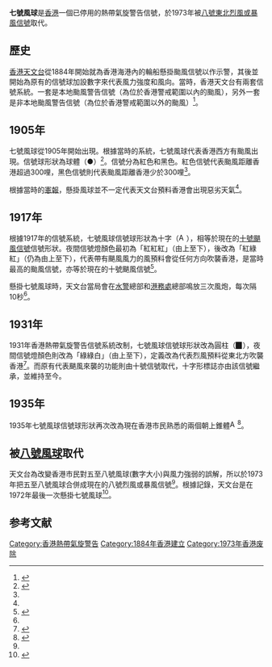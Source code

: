 '''七號風球'''是[[香港|香港]]一個已停用的熱帶氣旋警告信號，於1973年被[[八號烈風或暴風信號|八號東北烈風或暴風信號]]取代。

==歷史==
[[香港天文台|香港天文台]]從1884年開始就為香港海港內的輪船懸掛颱風信號以作示警，其後並開始為原有的信號球加設數字來代表風力強度和風向。當時，香港天文台有兩套信號系統。一套是本地颱風警告信號（為位於香港警戒範圍以內的颱風），另外一套是非本地颱風警告信號（為位於香港警戒範圍以外的颱風）<ref name="weather">{{cite web|title=城市現代化|url=http://www.hko.gov.hk/publica/gen_pub/WeatheringTheStorm-4.pdf|website=香港天文台|publisher=香港天文台|accessdate=2016-08-31|archive-date=2016-03-03|archive-url=https://web.archive.org/web/20160303201913/http://www.hko.gov.hk/publica/gen_pub/WeatheringTheStorm-4.pdf|dead-url=no}}</ref>。

==1905年==
七號風球從1905年開始出現。根據當時的系統，七號風球代表香港西方有颱風出現。信號球形狀為球體（●）<ref name="gazette1">{{cite journal|title=The Hong Kong Government Gazette, 22nd December, 1905|journal=香港政府憲報|date=1905年12月22日|url=http://sunzi1.lib.hku.hk/hkgro/view/g1905/542520.pdf|accessdate=2016-08-31|language=en}}</ref>。信號分為紅色和黑色。紅色信號代表颱風距離香港超過300哩，黑色信號則代表颱風距離香港少於300哩<ref name="gazette1"/>。

根據當時的[[香港政府憲報|憲報]]，懸掛風球並不一定代表天文台預料香港會出現惡劣天氣<ref name="gazette1"/>。

==1917年==
根據1917年的信號系統，七號風球信號球形狀為十字（[[File:Aspecto_do_sinal_nº_10_de_tempestade_tropical_de_Macau_na_dia.png|15px]]），相等於現在的[[十號颶風信號|十號颶風信號]]信號形狀。夜間信號燈顏色最初為「紅紅紅」（由上至下），後改為「紅綠紅」（仍為由上至下），代表帶有颶風風力的風預料會從任何方向吹襲香港，是當時最高的颱風信號，亦等於現在的十號颶風信號<ref name="gazette2">{{cite journal|title=The Hong Kong Government Gazette, June 15, 1917|journal=香港政府憲報|date=1917年6月15日|url=http://sunzi1.lib.hku.hk/hkgro/view/g1917/51251.pdf|accessdate=2016-08-31|language=en}}</ref>。

懸掛七號風球時，天文台當局會在[[水警總區|水警]]總部和[[海事處|港務處]]總部鳴放三次風炮，每次隔10秒<ref name="gazette2"/>。

==1931年==
1931年香港熱帶氣旋警告信號系統改制，七號風球信號球形狀改為圓柱（▉），夜間信號燈顏色則改為「綠綠白」（由上至下），定義改為代表烈風預料從東北方吹襲香港<ref name="gazette3">{{cite journal|title=The Hong Kong Government Gazette, December 31, 1931|journal=香港政府憲報|date=1931年12月31日|url=http://sunzi1.lib.hku.hk/hkgro/view/g1931/620538.pdf|accessdate=2016-08-31|language=en|archive-date=2020-02-14|archive-url=https://web.archive.org/web/20200214003843/http://sunzi1.lib.hku.hk/hkgro/view/g1931/620538.pdf}}</ref>。而原有代表颶風來襲的功能則由十號信號取代，十字形標誌亦由該信號繼承，並維持至今。

==1935年==
1935年七號風球信號球形狀再次改為現在香港市民熟悉的兩個朝上錐體[[File:Aspecto_do_sinal_nº_8_NE_de_tempestade_tropical_de_Macau_na_dia.svg|15px]]<ref>{{Cite web |url=http://sunzi1.lib.hku.hk/hkgro/view/g1934/209291.pdf |title=香港政府憲報第933號（1934年12月7日） |access-date=2017年9月12日 |archive-date=2020年2月7日 |archive-url=https://web.archive.org/web/20200207000157/http://sunzi1.lib.hku.hk/hkgro/view/g1934/209291.pdf }}</ref>。

==被[[八號風球|八號風球]]取代==
天文台為改變香港市民對五至八號風球(數字大小)與風力強弱的誤解，所以於1973年把五至八號風球合併成現在的八號烈風或暴風信號<ref name="weather"/>。根據記錄，天文台是在1972年最後一次懸掛七號風球<ref>{{cite web|title=一九五六至二零一四年間每年各熱帶氣旋警告信號的發出次數及總時段|url=http://www.hko.gov.hk/informtc/historical_tc/fttcwc.htm|website=香港天文台|accessdate=2016-08-31|archive-url=https://web.archive.org/web/20161020054254/http://www.hko.gov.hk/informtc/historical_tc/fttcwc.htm|archive-date=2016-10-20|dead-url=yes}}</ref>。

==参考文献==
{{reflist|2}}
{{HKO}}
[[Category:香港熱帶氣旋警告|Category:香港熱帶氣旋警告]]
[[Category:1884年香港建立|Category:1884年香港建立]]
[[Category:1973年香港废除|Category:1973年香港废除]]
